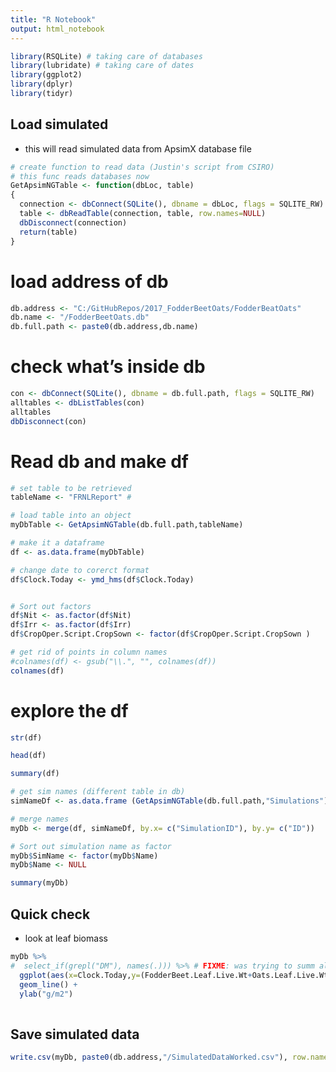 ```yaml
---
title: "R Notebook"
output: html_notebook
---
```


```r
library(RSQLite) # taking care of databases
library(lubridate) # taking care of dates
library(ggplot2)
library(dplyr)
library(tidyr)
```

## Load simulated

- this will read simulated data from ApsimX database file

```r
# create function to read data (Justin's script from CSIRO)
# this func reads databases now
GetApsimNGTable <- function(dbLoc, table) 
{
  connection <- dbConnect(SQLite(), dbname = dbLoc, flags = SQLITE_RW)
  table <- dbReadTable(connection, table, row.names=NULL)
  dbDisconnect(connection)
  return(table)
}
```

# load address of db
```r
db.address <- "C:/GitHubRepos/2017_FodderBeetOats/FodderBeatOats"
db.name <- "/FodderBeetOats.db"
db.full.path <- paste0(db.address,db.name)
```

# check what's inside db
```r
con <- dbConnect(SQLite(), dbname = db.full.path, flags = SQLITE_RW)
alltables <- dbListTables(con)
alltables
dbDisconnect(con)
```

# Read db and make df

```r

# set table to be retrieved
tableName <- "FRNLReport" # 

# load table into an object
myDbTable <- GetApsimNGTable(db.full.path,tableName)

# make it a dataframe
df <- as.data.frame(myDbTable)

# change date to corerct format 
df$Clock.Today <- ymd_hms(df$Clock.Today)


# Sort out factors
df$Nit <- as.factor(df$Nit)
df$Irr <- as.factor(df$Irr)
df$CropOper.Script.CropSown <- factor(df$CropOper.Script.CropSown )

# get rid of points in column names
#colnames(df) <- gsub("\\.", "", colnames(df))
colnames(df)
```

# explore the df
```r
str(df)
```

```r
head(df)
```

```r
summary(df)
```


```r


# get sim names (different table in db)
simNameDf <- as.data.frame (GetApsimNGTable(db.full.path,"Simulations"))

# merge names
myDb <- merge(df, simNameDf, by.x= c("SimulationID"), by.y= c("ID")) 

# Sort out simulation name as factor
myDb$SimName <- factor(myDb$Name)
myDb$Name <- NULL

summary(myDb)
```
## Quick check

- look at leaf biomass

```r
myDb %>%
#  select_if(grepl("DM"), names(.))) %>% # FIXME: was trying to summ all biomass variables
  ggplot(aes(x=Clock.Today,y=(FodderBeet.Leaf.Live.Wt+Oats.Leaf.Live.Wt),colour=Irr, linetype=Nit)) +
  geom_line() +
  ylab("g/m2")
  
```

## Save simulated data

```r
write.csv(myDb, paste0(db.address,"/SimulatedDataWorked.csv"), row.names = FALSE) 
```


